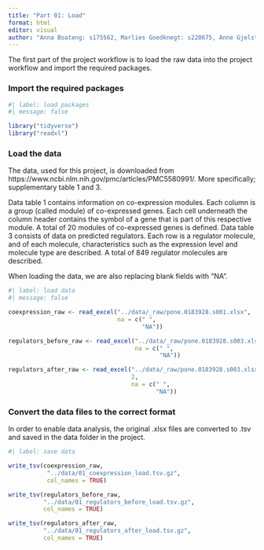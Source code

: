 ```yaml
---
title: "Part 01: Load"
format: html
editor: visual
author: "Anna Boateng: s175562, Marlies Goedknegt: s220675, Anne Gjelstrup: s194530, Katja Jagd: s185395, Olivia Ronnenberg: s183359"
---
```


The first part of the project workflow is to load the raw data into the project workflow and import the required packages.

### Import the required packages

```r
#| label: load packages
#| message: false

library("tidyverse")
library("readxl")

```

### Load the data

The data, used for this project, is downloaded from https://www.ncbi.nlm.nih.gov/pmc/articles/PMC5580991/. More specifically; supplementary table 1 and 3.

Data table 1 contains information on co-expression modules. Each column is a group (called module) of co-expressed genes. Each cell underneath the column header contains the symbol of a gene that is part of this respective module. A total of 20 modules of co-expressed genes is defined. Data table 3 consists of data on predicted regulators. Each row is a regulator molecule, and of each molecule, characteristics such as the expression level and molecule type are described. A total of 849 regulator molecules are described.

When loading the data, we are also replacing blank fields with "NA".

```r
#| label: load data
#| message: false

coexpression_raw <- read_excel("../data/_raw/pone.0183928.s001.xlsx",
                               na = c(" ",
                                      "NA"))

regulators_before_raw <- read_excel("../data/_raw/pone.0183928.s003.xlsx",
                                    na = c(" ",
                                           "NA"))

regulators_after_raw <- read_excel("../data/_raw/pone.0183928.s003.xlsx",
                                   2,
                                   na = c(" ",
                                          "NA"))

```

### Convert the data files to the correct format

In order to enable data analysis, the original .xlsx files are converted to .tsv and saved in the data folder in the project.

```r
#| label: save data

write_tsv(coexpression_raw,
           "../data/01_coexpression_load.tsv.gz",
           col_names = TRUE)

write_tsv(regulators_before_raw,
          "../data/01_regulators_before_load.tsv.gz",
          col_names = TRUE)

write_tsv(regulators_after_raw,
          "../data/01_regulators_after_load.tsv.gz",
          col_names = TRUE)
```
